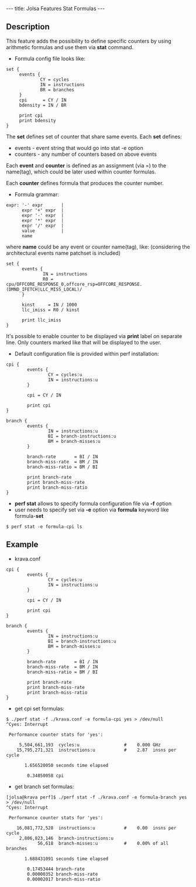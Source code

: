 ---
title: Jolsa Features Stat Formulas
---

== Description ==
This feature adds the possibility to define specific counters
by using arithmetic formulas and use them via '''stat''' command.

* Formula config file looks like:
<pre>
set {
     events {
             CY = cycles
             IN = instructions
             BR = branches
     }   
     cpi      = CY / IN
     bdensity = IN / BR

     print cpi 
     print bdensity
}
</pre>

The '''set''' defines set of counter that share same events.
Each '''set''' defines:
* events   - event string that would go into stat -e option
* counters - any number of counters based on above events

Each '''event''' and '''counter''' is defined as an assignment (via =)
to the name(tag), which could be later used within counter
formulas.

Each '''counter''' defines formula that produces the counter number.

* Formula grammar:

<pre>
expr: '-' expr       | 
      expr '+' expr  | 
      expr '-' expr  | 
      expr '*' expr  | 
      expr '/' expr  | 
      value          | 
      name
</pre>

where '''name''' could be any event or counter name(tag), like:
(considering the architectural events name patchset is included)

<pre>
set { 
      events { 
              IN = instructions
              R0 = cpu/OFFCORE_RESPONSE_0,offcore_rsp=OFFCORE_RESPONSE.(DMND_IFETCH|LLC_MISS_LOCAL)/
      } 

      kinst     = IN / 1000
      llc_imiss = R0 / kinst

      print llc_imiss
} 
</pre>

It's possible to enable counter to be displayed via '''print'''
label on separate line. Only counters marked like that
will be displayed to the user.

* Default configuration file is provided within perf installation:
<pre>
cpi {
        events {
                CY = cycles:u
                IN = instructions:u
        }

        cpi = CY / IN

        print cpi
}

branch {
        events {
                IN = instructions:u
                BI = branch-instructions:u
                BM = branch-misses:u
        }

        branch-rate       = BI / IN
        branch-miss-rate  = BM / IN
        branch-miss-ratio = BM / BI

        print branch-rate
        print branch-miss-rate
        print branch-miss-ratio
}
</pre>

* '''perf stat''' allows to specify formula configuration file via '''-f''' option
* user needs to specify set via '''-e''' option via '''formula''' keyword like formula-'''set'''

<pre>
$ perf stat -e formula-cpi ls
</pre>

== Example ==
* krava.conf
<pre>
cpi {
        events {
                CY = cycles:u
                IN = instructions:u
        }

        cpi = CY / IN

        print cpi
}

branch {
        events {
                IN = instructions:u
                BI = branch-instructions:u
                BM = branch-misses:u
        }

        branch-rate       = BI / IN
        branch-miss-rate  = BM / IN
        branch-miss-ratio = BM / BI

        print branch-rate
        print branch-miss-rate
        print branch-miss-ratio
}
</pre>

* get cpi set formulas:

<pre>
$ ./perf stat -f ./krava.conf -e formula-cpi yes > /dev/null
^Cyes: Interrupt

 Performance counter stats for 'yes':

     5,504,661,193  cycles:u                 #    0.000 GHz                    
    15,795,271,321  instructions:u           #    2.87  insns per cycle        

       1.656520050 seconds time elapsed

        0.34850058 cpi                      
</pre>

* get branch set formulas:

<pre>
[jolsa@krava perf]$ ./perf stat -f ./krava.conf -e formula-branch yes > /dev/null
^Cyes: Interrupt

 Performance counter stats for 'yes':

    16,081,772,528  instructions:u           #    0.00  insns per cycle        
     2,806,823,146  branch-instructions:u                                      
            56,618  branch-misses:u          #    0.00% of all branches        

       1.688431091 seconds time elapsed

        0.17453444 branch-rate              
        0.00000352 branch-miss-rate         
        0.00002017 branch-miss-ratio        
</pre>